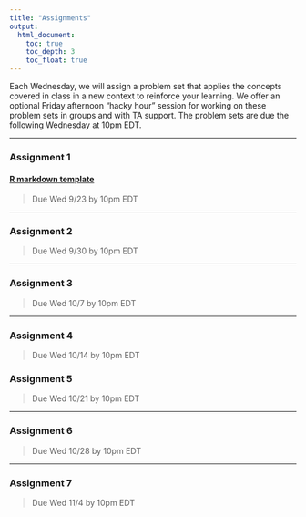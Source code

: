 ```yaml
---
title: "Assignments"
output: 
  html_document:
    toc: true
    toc_depth: 3
    toc_float: true
---
```


Each Wednesday, we will assign a problem set that applies the concepts covered in class in a new context to reinforce your learning. We offer an optional Friday afternoon “hacky hour” session for working on these problem sets in groups and with TA support. The problem sets are due the following Wednesday at 10pm EDT.  

***

### Assignment 1  
#### [R markdown template](https://github.com/nt246/NTRES6940-data-science/blob/master/assignments/assignment_1.md)  
>Due Wed 9/23 by 10pm EDT  

***

### Assignment 2  
>Due Wed 9/30 by 10pm EDT

***

### Assignment 3  
>Due Wed 10/7 by 10pm EDT  

***

### Assignment 4  
>Due Wed 10/14 by 10pm EDT


### Assignment 5  
>Due Wed 10/21 by 10pm EDT  

***

### Assignment 6  
>Due Wed 10/28 by 10pm EDT

***

### Assignment 7  
>Due Wed 11/4 by 10pm EDT  
